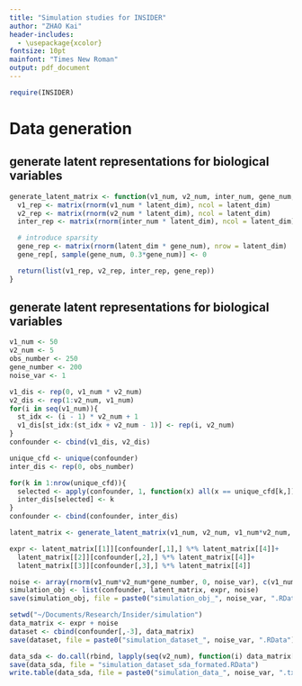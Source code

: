 ```yaml
---
title: "Simulation studies for INSIDER"
author: "ZHAO Kai"
header-includes:
  - \usepackage{xcolor}
fontsize: 10pt
mainfont: "Times New Roman"
output: pdf_document
---
```


```r
require(INSIDER)
```

# Data generation

## generate latent representations for biological variables
```r
generate_latent_matrix <- function(v1_num, v2_num, inter_num, gene_num, latent_dim = 5){
  v1_rep <- matrix(rnorm(v1_num * latent_dim), ncol = latent_dim)
  v2_rep <- matrix(rnorm(v2_num * latent_dim), ncol = latent_dim)
  inter_rep <- matrix(rnorm(inter_num * latent_dim), ncol = latent_dim)

  # introduce sparsity
  gene_rep <- matrix(rnorm(latent_dim * gene_num), nrow = latent_dim)
  gene_rep[, sample(gene_num, 0.3*gene_num)] <- 0

  return(list(v1_rep, v2_rep, inter_rep, gene_rep))
}
```

## generate latent representations for biological variables
```r
v1_num <- 50 
v2_num <- 5
obs_number <- 250
gene_number <- 200
noise_var <- 1

v1_dis <- rep(0, v1_num * v2_num)
v2_dis <- rep(1:v2_num, v1_num)
for(i in seq(v1_num)){
  st_idx <- (i - 1) * v2_num + 1
  v1_dis[st_idx:(st_idx + v2_num - 1)] <- rep(i, v2_num)
}
confounder <- cbind(v1_dis, v2_dis)

unique_cfd <- unique(confounder)
inter_dis <- rep(0, obs_number)

for(k in 1:nrow(unique_cfd)){
  selected <- apply(confounder, 1, function(x) all(x == unique_cfd[k,]))
  inter_dis[selected] <- k
}
confounder <- cbind(confounder, inter_dis)

latent_matrix <- generate_latent_matrix(v1_num, v2_num, v1_num*v2_num, gene_number)

expr <- latent_matrix[[1]][confounder[,1],] %*% latent_matrix[[4]]+
  latent_matrix[[2]][confounder[,2],] %*% latent_matrix[[4]]+
  latent_matrix[[3]][confounder[,3],] %*% latent_matrix[[4]]

noise <- array(rnorm(v1_num*v2_num*gene_number, 0, noise_var), c(v1_num * v2_num, gene_number))
simulation_obj <- list(confounder, latent_matrix, expr, noise)
save(simulation_obj, file = paste0("simulation_obj_", noise_var, ".RData"))

setwd("~/Documents/Research/Insider/simulation")
data_matrix <- expr + noise
dataset <- cbind(confounder[,-3], data_matrix)
save(dataset, file = paste0("simulation_dataset_", noise_var, ".RData"))

data_sda <- do.call(rbind, lapply(seq(v2_num), function(i) data_matrix[confounder[,2] == i,]))
save(data_sda, file = "simulation_dataset_sda_formated.RData")
write.table(data_sda, file = paste0("simulation_data_", noise_var, ".txt"), row.names = F, col.names = F, quote = F)
```